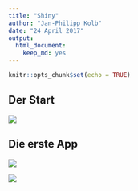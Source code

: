 ```yaml
---
title: "Shiny"
author: "Jan-Philipp Kolb"
date: "24 April 2017"
output: 
  html_document: 
    keep_md: yes
---
```


```r
knitr::opts_chunk$set(echo = TRUE)
```

## Der Start

![](figure/ShinyAppEx.PNG)

## Die erste App

![](figure/RunApp.PNG)

![](figure/FirstShinyApp.PNG)
